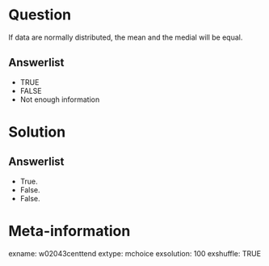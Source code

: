 Question
========
If data are normally distributed, the mean and the medial will be equal.

Answerlist
----------
* TRUE
* FALSE
* Not enough information


Solution
========

Answerlist
----------
* True.
* False.
* False.


Meta-information
================
exname: w02043centtend
extype: mchoice
exsolution: 100
exshuffle: TRUE